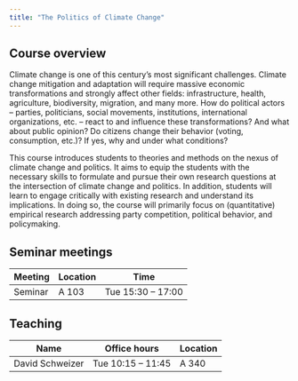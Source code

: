 ```yaml
---
title: "The Politics of Climate Change"
---
```


## Course overview

Climate change is one of this century’s most significant challenges. Climate change mitigation and adaptation will require massive economic transformations and strongly affect other fields: infrastructure, health, agriculture, biodiversity, migration, and many more. How do political actors – parties, politicians, social movements, institutions, international organizations, etc. – react to and influence these transformations? And what about public opinion? Do citizens change their behavior (voting, consumption, etc.)? If yes, why and under what conditions?

This course introduces students to theories and methods on the nexus of climate change and politics. It aims to equip the students with the necessary skills to formulate and pursue their own research questions at the intersection of climate change and politics. In addition, students will learn to engage critically with existing research and understand its implications. In doing so, the course will primarily focus on (quantitative) empirical research addressing party competition, political behavior, and policymaking.


## Seminar meetings

| Meeting | Location | Time                   |
|---------|----------|------------------------|
| Seminar | A 103    | Tue 15:30 – 17:00      |


## Teaching

| Name                 | Office hours      | Location   |
|----------------------|-------------------|------------|
| David Schweizer      | Tue 10:15 – 11:45 | A 340      |

